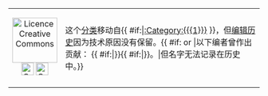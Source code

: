 {| class="messagebox standard-talk" style="font-size:95%;"
| style="text-align: center;" | [[File:CC some rights reserved.svg|90px|Licence Creative Commons]]<br />[[File:Cc-by new white.svg|25px|Creative Commons paternité]] [[File:Cc-sa white.svg|25px|Creative Commons partage des conditions initiales à l’identique]]
| 这个[[Wikipedia:分类|分类]]移动自{{ #if:{{{1|}}}|[[:Category:{{{1}}}]] }}，但[[Help:页面历史|编辑历史]]因为技术原因没有保留。{{ #if:{{{users|}}} or {{{contributeurs}}}|以下编者曾作出贡献：
{{ #if:{{{users|}}}|{{{users}}}}}{{ #if:{{{contributeurs|}}}|{{{contributeurs}}}}}。|但名字无法记录在历史中。}}
|}